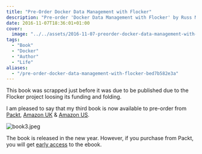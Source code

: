 ```yaml
---
title: "Pre-Order Docker Data Management with Flocker"
description: "Pre-order 'Docker Data Management with Flocker' by Russ Mckendrick. Gain early access to the ebook by purchasing from Packt."
date: 2016-11-07T18:36:01+01:00
cover:
  image: "../../assets/2016-11-07-preorder-docker-data-management-with-flocker/blog-cover-2016-11-07-preorder-docker-data-management-with-flocker.png"
tags:
  - "Book"
  - "Docker"
  - "Author"
  - "Life"
aliases:
  - "/pre-order-docker-data-management-with-flocker-bed7b582e3a"
---
```


<NoteCallout title="Note">
This book was scrapped just before it was due to be published due to the Flocker project loosing its funding and folding.
</NoteCallout>

I am pleased to say that my third book is now available to pre-order from [Packt](https://www.packtpub.com/), [Amazon UK](https://www.amazon.co.uk/) & [Amazon US](https://www.amazon.com/).

<Img src="/assets/2016-11-07-preorder-docker-data-management-with-flocker/img/2016-11-07_preorder-docker-data-management-with-flocker_1.jpeg" alt="book3.jpeg" />

The book is released in the new year. However, if you purchase from Packt, you will get [early access](https://www.packtpub.com/) to the ebook.
